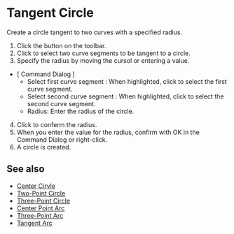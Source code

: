 
# Tangent Circle 

<Reference shortcut="" command="Tangent Circle" button="Toolbar" />

Create a circle tangent to two curves with a specified radius.

1. Click the button <ButtonIcon type="button-tangent-circle" /> on the toolbar.
2. Click to select two curve segments to be tangent to a circle.
3. Specify the radius by moving the cursol or entering a value.
- \[ Command Dialog \]
    - Select first curve segment : When highlighted, click to select the first curve segment.
    - Select second curve segment : When highlighted, click to select the second curve segment.
    - Radius: Enter the radius of the circle.
4. Click to conferm the radius.
5. When you enter the value for the radius, confirm with OK in the Command Dialog or right-click.
6. A circle is created.

<VideoPlayer fileName="tangent-circle"/>

## See also
- [Center Cirvle](./center-circle)
- [Two-Point Circle](./two-point-circle)
- [Three-Point Circle](./three-point-circle)
- [Center Point Arc](./center-point-arc)
- [Three-Point Arc](./three-point-arc)
- [Tangent Arc](./tangent-arc)